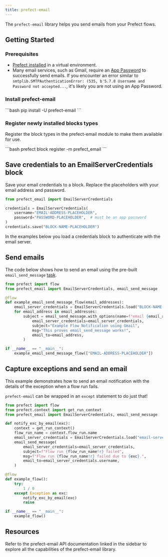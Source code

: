 ```yaml
---
title: prefect-email
---
```


The `prefect-email` library helps you send emails from your Prefect flows.

## Getting Started

### Prerequisites

- [Prefect installed](/getting-started/installation/) in a virtual environment.
- Many email services, such as Gmail, require an [App Password](https://support.google.com/accounts/answer/185833) to successfully send emails.
    If you encounter an error similar to `smtplib.SMTPAuthenticationError: (535, b'5.7.8 Username and Password not accepted...`, it's likely you are not using an App Password.

### Install prefect-email

<div class = "terminal">
```bash
pip install -U prefect-email
```
</div>

### Register newly installed blocks types

Register the block types in the prefect-email module to make them available for use.

<div class = "terminal">
```bash
prefect block register -m prefect_email
```
</div>

## Save credentials to an EmailServerCredentials block

Save your email credentials to a block.
Replace the placeholders with your email address and password.

```python
from prefect_email import EmailServerCredentials

credentials = EmailServerCredentials(
    username="EMAIL-ADDRESS-PLACEHOLDER",
    password="PASSWORD-PLACEHOLDER",  # must be an app password
)
credentials.save("BLOCK-NAME-PLACEHOLDER")
```

In the examples below you load a credentials block to authenticate with the email server.

## Send emails

The code below shows how to send an email using the pre-built `email_send_message` [task](https://docs.prefect.io/latest/concepts/tasks/).

```python
from prefect import flow
from prefect_email import EmailServerCredentials, email_send_message

@flow
def example_email_send_message_flow(email_addresses):
    email_server_credentials = EmailServerCredentials.load("BLOCK-NAME-PLACEHOLDER")
    for email_address in email_addresses:
        subject = email_send_message.with_options(name=f"email {email_address}").submit(
            email_server_credentials=email_server_credentials,
            subject="Example Flow Notification using Gmail",
            msg="This proves email_send_message works!",
            email_to=email_address,
        )

if __name__ == "__main__":
    example_email_send_message_flow(["EMAIL-ADDRESS-PLACEHOLDER"])
```

## Capture exceptions and send an email

This example demonstrates how to send an email notification with the details of the exception when a flow run fails.

`prefect-email` can be wrapped in an `except` statement to do just that!

```python
from prefect import flow
from prefect.context import get_run_context
from prefect_email import EmailServerCredentials, email_send_message

def notify_exc_by_email(exc):
    context = get_run_context()
    flow_run_name = context.flow_run.name
    email_server_credentials = EmailServerCredentials.load("email-server-credentials")
    email_send_message(
        email_server_credentials=email_server_credentials,
        subject=f"Flow run {flow_run_name!r} failed",
        msg=f"Flow run {flow_run_name!r} failed due to {exc}.",
        email_to=email_server_credentials.username,
    )

@flow
def example_flow():
    try:
        1 / 0
    except Exception as exc:
        notify_exc_by_email(exc)
        raise

if __name__ == "__main__":
    example_flow()
```

## Resources

Refer to the prefect-email API documentation linked in the sidebar to explore all the capabilities of the prefect-email library.
